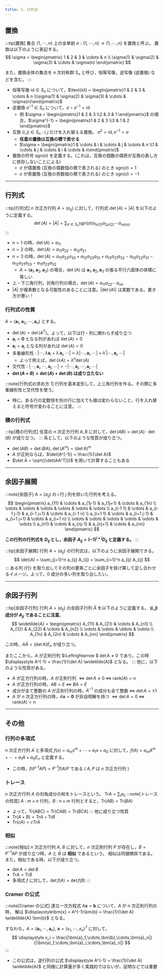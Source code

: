 ```yaml
---
title: 3. 行列式
---
```


## 置換
:::tip[置換]
集合 $\{1, \cdots, n\}$ 上の全単射 $\sigma:\{1, \cdots, n\} \to \{1, \cdots, n\}$ を置換と呼ぶ。
置換は以下のように表記する。
$$
\sigma = \begin{pmatrix}
1 & 2 & 3 & \cdots & n \\
\sigma(1) & \sigma(2) & \sigma(3) & \cdots & \sigma(n)
\end{pmatrix}
$$

また，置換全体の集合を $n$ 次対称群 $S_n$ と呼び，恒等写像，逆写像 (逆置換) などを含む。
:::
- 恒等写像 $\text{id} \in S_n$ について，$\text{id} = \begin{pmatrix}1 & 2 & 3 & \cdots & n \\\sigma(1) & \sigma(2) & \sigma(3) & \cdots & \sigma(n)\end{pmatrix}$
- 逆置換 $\sigma^{-1} \in S_n$ について，$\sigma \circ \sigma^{-1} = \text{id}$
    - 例 $\sigma = \begin{pmatrix}1 & 2 & 3 \\2 & 3 & 1 \end{pmatrix}$ の場合，$\sigma^{-1} = \begin{pmatrix}1 & 2 & 3 \\3 & 1 & 2 \end{pmatrix}$
- 互換 $(i,j) \in S_n$ : $i, j$ だけを入れ替える置換。 $\sigma^2 = \text{id}, \sigma^{-1} = \sigma$
    - **任意の置換は互換の積で表せる**
    - $\sigma = \begin{pmatrix}1 & \cdots & i & \cdots & j & \cdots & n \\1 & \cdots & j & \cdots & i & \cdots & n\end{pmatrix}$
- 置換の符号 $\text{sgn}(\sigma)$ を定義する。(これは，互換の個数の偶奇が互換の表し方に依存しないことによる)
    - $\sigma$ が偶置換 (互換の偶数個の積で表される) のとき $\text{sgn}(\sigma) = 1$
    - $\sigma$ が奇置換 (互換の奇数個の積で表される) のとき $\text{sgn}(\sigma) = -1$

---
## 行列式
:::tip[行列式]
$n$ 次正方行列 $A = (a_{ij})$ に対して，行列式 $\det(A) = |A|$ を以下のように定義する。
$$
\det(A) = |A| = \sum_{\sigma \in S_n} \text{sgn}(\sigma) a_{1\sigma(1)} a_{2\sigma(2)} \cdots a_{n\sigma(n)}
$$
:::
- $n=1$ の時，$\det(A) = a_{11}$
- $n=2$ の時，$\det(A) = a_{11}a_{22} - a_{12}a_{21}$
- $n=3$ の時，$\det(A) = a_{11}a_{22}a_{33} + a_{12}a_{23}a_{31} + a_{13}a_{21}a_{32} - a_{13}a_{22}a_{31} - a_{12}a_{21}a_{33} - a_{11}a_{23}a_{32}$
    - $A = (\bm{a}_1, \bm{a}_2, \bm{a}_3)$ の場合，$\det(A)$ は $\bm{a}_1, \bm{a}_2, \bm{a}_3$ の張る平行六面体の体積に等しい
- 上・下三角行列，対角行列の場合，$\det(A) = a_{11}a_{22}\cdots a_{nn}$
- $|A|$ が複素数となる可能性のあることに注意。$|\det(A)|$ は実数である。書き方が悪い！

### 行列式の性質
$A = (\bm{a}_1, \bm{a}_2, \cdots, \bm{a}_n)$ とする。
- $\det(A) = \det(A^T)$。よって，以下は行・列に関わらず成り立つ
- $\bm{a}_i = \bm{0}$ となる列があれば $\det(A) = 0$
- $\bm{a}_i = \bm{a}_j$ となる列があれば $\det(A) = 0$
- 多重線形性 : $|\cdots, \lambda \bm{a}_i + \lambda^\prime \bm{a}_j, \cdots| = \lambda |\cdots, \bm{a}_i, \cdots| + \lambda^\prime |\cdots, \bm{a}_j, \cdots|$
    - よって例えば，$\det(\lambda A) = \lambda^n \det(A)$
- 交代性 : $|\cdots, \bm{a}_i, \cdots, \bm{a}_j, \cdots| = -|\cdots, \bm{a}_j, \cdots, \bm{a}_i, \cdots|$
- **$\det(A + B) = \det(A) + \det(B)$ は成り立たない**


:::note[行列式の求め方 1]
行列を基本変形して，上三角行列を作る。その際に多重線形性と交代性を使う。
- 特に，ある行の定数倍を別の行に加えても値は変わらないこと，行を入れ替えると符号が変わることに注意。
:::

### 積の行列式
:::tip[積の行列式]
任意の $n$ 次正方行列 $A, B$ に対して，$\det(AB) = \det(A) \cdot \det(B)$ が成り立つ。
:::
系として，以下のような性質が成り立つ。
- $\det(AB) =\det(BA),~\det(A^m) = (\det A)^m$
- $A$ が正則ならば，$\det(A^{-1}) = \frac{1}{\det A}$
- $\det A = \sqrt{(\det(AA^T))}$ を用いて計算することもある

---
## 余因子展開
:::note[余因子]
$A = (a_{ij})$ の $i$ 行 $j$ 列を除いた行列を考える。
$$
\begin{pmatrix}
a_{11} & \cdots  & a_{1j-1} & a_{1j+1} & \cdots & a_{1n} \\
\vdots & \vdots & \vdots & \vdots & \vdots & \vdots \\
a_{i-1 1} & \cdots  & a_{i-1 j-1} & a_{i-1 j+1} & \cdots & a_{i-1 n} \\
a_{i+1 1} & \cdots  & a_{i+1 j-1} & a_{i+1 j+1} & \cdots & a_{i+1 n} \\
\vdots & \vdots & \vdots & \vdots & \vdots & \vdots \\
a_{n1} & \cdots  & a_{nj-1} & a_{nj+1} & \cdots & a_{nn}
\end{pmatrix}
$$

**この行列の行列式を $D_{ij}$ とし，余因子 $A_{ij} = (-1)^{i+j} D_{ij}$ と定義する。**
:::

:::tip[余因子展開]
行列 $A = (a_{ij})$ の行列式は，以下のように余因子展開できる。
$$
\det(A) = \sum_{j=1}^n a_{ij} A_{ij} = \sum_{i=1}^n a_{ij} A_{ij}
$$
:::
ある列 (行) を取り出してその列の要素ごとに余因子を掛け算して足し合わせるイメージ。よって，0 成分の多い列を取り出したい。

---
## 余因子行列
:::tip[余因子行列]
行列 $A = (a_{ij})$ の余因子行列 $\widetilde{A}$ を以下のように定義する。
**$(i,j)$ 成分が $A_{ji}$ であることに注意**。
$$
\widetilde{A} = \begin{pmatrix}
A_{11} & A_{21} & \cdots & A_{n1} \\
A_{12} & A_{22} & \cdots & A_{n2} \\
\vdots & \vdots & \ddots & \vdots \\
A_{1n} & A_{2n} & \cdots & A_{nn}
\end{pmatrix}
$$

この時，$\displaystyle A \widetilde{A} = (\det A) E_n$ が成り立つ。

またここから，$A$ が正則行列 $\Leftrightarrow $ $\det A \neq 0$ であり，この時
$\displaystyle A^{-1} = \frac{1}{\det A} \widetilde{A}$ となる。
:::
他に，以下のような性質がある。
- $A$ が正方行列の時，$A$ が正則行列 $\Leftrightarrow \det A \neq 0$ $\Leftrightarrow$ $\mathrm{rank}(A) = n$
- $A$ が正方行列の時，$AB = E$ $\Leftrightarrow$ $BA = E$
- 成分が全て整数の $A$ が正則行列の時，$A^{-1}$ の成分も全て整数 $\Leftrightarrow$ $\det A = \pm 1$
- $A$ が $n$ 次正方行列の時，$A\bm{x} = \bm{0}$ が非自明解を持つ $\Leftrightarrow \det A = 0$ $\Leftrightarrow$ $\mathrm{rank}(A) < n$

---
## その他
### 行列の多項式
$n$ 次正方行列 $A$ と多項式 $f(x) = a_mx^m + \cdots + a_1x + a_0$ に対して，$f(A) = a_m A^m + \cdots + a_1 A + a_0 E_n$ と定義する。
- この時，$f(P^{-1}AP) = P^{-1}f(A)P$ である ( $A, P$ は $n$ 次正方行列 )

### トレース
$n$ 次正方行列 $A$ の対角成分の和をトレースという。 $\mathrm{Tr} A = \sum_i a_{ii}$
:::note[トレースの性質]
$A$ : $m\times n$ 行列，$B$ : $n\times m$ 行列とすると，$\mathrm{Tr} (AB) = \mathrm{Tr} (BA)$
- よって，$\mathrm{Tr} (ABC) = \mathrm{Tr} (CAB) = \mathrm{Tr} (BCA)$
:::
他に成り立つ性質
- $\mathrm{Tr} (A + B) = \mathrm{Tr} A + \mathrm{Tr} B$
- $\mathrm{Tr} (cA) = c \mathrm{Tr} A$

### 相似
:::note[相似]
$n$ 次正方行列 $A$, $B$ に対して，$n$ 次正則行列 $P$ が存在し，$B = P^{-1}AP$ が成り立つ時，$A$ と $B$ は **相似** であるという。
相似は同値関係である。また，相似である時，以下が成り立つ。
- $\det A = \det B$
- $\mathrm{Tr} A = \mathrm{Tr} B$
- 多項式 $f$ に対して，$\det f(A) = \det f(B)$
:::

### Cramer の公式
:::note[Cramer の公式]
連立一次方程式 $A\bm{x} = \bm{b}$ について，$A$ が $n$ 次正則行列の時，
解は $\displaystyle\bm{x} = A^{-1}\bm{b} = \frac{1}{\det A} \widetilde{A} \bm{b}$ となる。

すなわち，$A = (\bm{a}_1,\cdots,\bm{a}_n),~\bm{x} = (x_1,\cdots,x_n)^{T}$ に対して，  
$$
\displaystyle x_i = \frac{|\bm{a}_1,\cdots,\bm{b},\cdots,\bm{a}_n|}{|\bm{a}_1,\cdots,\bm{a}_i,\cdots,\bm{a}_n|}
$$
:::
- この公式は，逆行列の公式 $\displaystyle A^{-1} = \frac{1}{\det A} \widetilde{A}$ と同様に計算量が多く実践的ではないが，証明などでは重要